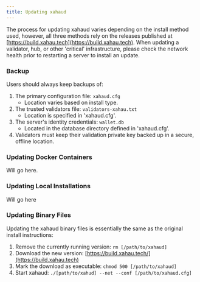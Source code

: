 ```yaml
---
title: Updating xahaud
---
```

The process for updating xahaud varies depending on the install method used, however, all three methods rely on the releases published at [https://build.xahau.tech](https://build.xahau.tech). When updating a validator, hub, or other 'critical' infrastructure, please check the network health prior to restarting a server to install an update.

### Backup
Users should always keep backups of:
1. The primary configuration file: `xahaud.cfg`
    - Location varies based on install type.
2. The trusted validators file: `validators-xahau.txt`
    - Location is specified in 'xahaud.cfg'.
3. The server's identity credentials: `wallet.db`
    - Located in the database directory defined in 'xahaud.cfg'.
4. Validators must keep their validation private key backed up in a secure, offline location.

### Updating Docker Containers
Will go here.

### Updating Local Installations
Will go here

### Updating Binary Files
Updating the xahaud binary files is essentially the same as the original install instructions:
1. Remove the currently running version: `rm [/path/to/xahaud]`
2. Download the new version: [https://build.xahau.tech/](https://build.xahau.tech)
3. Mark the download as executable: `chmod 500 [/path/to/xahaud]`
4. Start xahaud: `./[path/to/xahud] --net --conf [/path/to/xahaud.cfg]`
